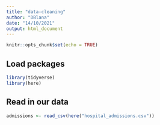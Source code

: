 ```yaml
---
title: "data-cleaning"
author: "DBlana"
date: "14/10/2021"
output: html_document
---
```


```r
knitr::opts_chunk$set(echo = TRUE)
```

## Load packages

```r

library(tidyverse)
library(here)

```

## Read in our data

```r

admissions <- read_csv(here("hospital_admissions.csv"))

```

